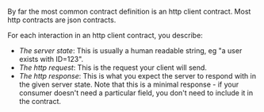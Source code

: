 


By far the most common contract definition is an http client contract. Most http
contracts are json contracts. 

For each interaction in an http client contract, you describe:

* *The server state*: This is usually a human readable string, eg "a user exists with ID=123".
* *The http request*: This is the request your client will send.
* *The http response*: This is what you expect the server to respond with in the
  given server state. Note that this is a minimal response - if your consumer
  doesn't need a particular field, you don't need to include it in the contract.
